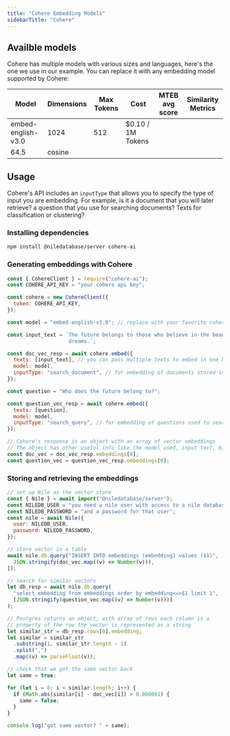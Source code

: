 ```yaml
---
title: "Cohere Embedding Models"
sidebarTitle: "Cohere"
---
```


## Availble models

Cohere has multiple models with various sizes and languages, here's the one we use in our example.
You can replace it with any embedding model supported by Cohere:

|         Model        | Dimensions | Max Tokens |        Cost       | MTEB avg score | Similarity Metrics |
|----------------------|------------|------------|-------------------|----------------|------------------------|
|  embed-english-v3.0  |    1024    |     512    | $0.10 / 1M Tokens |    
     64.5      |      cosine        |

## Usage

Cohere's API includes an `inputType` that allows you to specify the type of input you are embedding.
For example, is it a document that you will later retrieve? a question that you use for searching documents?
Texts for classification or clustering?

### Installing dependencies

```bash
npm install @niledatabase/server cohere-ai
```

### Generating embeddings with Cohere

```javascript
const { CohereClient } = require("cohere-ai");
const COHERE_API_KEY = "your cohere api key";

const cohere = new CohereClient({
  token: COHERE_API_KEY,
});

const model = "embed-english-v3.0"; // replace with your favorite cohere model

const input_text = `The future belongs to those who believe in the beauty of their 
                    dreams.`;

const doc_vec_resp = await cohere.embed({
  texts: [input_text], // you can pass multiple texts to embed in one batch call
  model: model,
  inputType: "search_document", // for embedding of documents stored in pg_vector
});

const question = "Who does the future belong to?";

const question_vec_resp = await cohere.embed({
  texts: [question],
  model: model,
  inputType: "search_query", // for embedding of questions used to search documents
});

// Cohere's response is an object with an array of vector embeddings
// The object has other useful info like the model used, input text, billing, etc.
const doc_vec = doc_vec_resp.embeddings[0];
const question_vec = question_vec_resp.embeddings[0];
```

### Storing and retrieving the embeddings

```javascript
// set up Nile as the vector store
const { Nile } = await import("@niledatabase/server");
const NILEDB_USER = "you need a nile user with access to a nile database";
const NILEDB_PASSWORD = "and a password for that user";
const nile = await Nile({
  user: NILEDB_USER,
  password: NILEDB_PASSWORD,
});

// store vector in a table
await nile.db.query("INSERT INTO embeddings (embedding) values ($1)", [
  JSON.stringify(doc_vec.map((v) => Number(v))),
]);

// search for similar vectors
let db_resp = await nile.db.query(
  "select embedding from embeddings order by embedding<=>$1 limit 1",
  [JSON.stringify(question_vec.map((v) => Number(v)))]
);

// Postgres returns an object, with array of rows each column is a
// property of the row the vector is represented as a string
let similar_str = db_resp.rows[0].embedding;
let similar = similar_str
  .substring(1, similar_str.length - 1)
  .split(",")
  .map((v) => parseFloat(v));

// check that we got the same vector back
let same = true;

for (let i = 0; i < similar.length; i++) {
  if (Math.abs(similar[i] - doc_vec[i]) > 0.000001) {
    same = false;
  }
}

console.log("got same vector? " + same);
```
